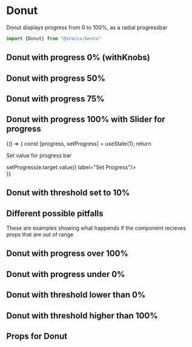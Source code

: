 
<Meta title="Components|DataViz/Donut" component={Donut} decorators={[withKnobs]}/>

# Donut

Donut displays progress from 0 to 100%, as a radial progressbar

```javascript
import {Donut} from "@staccx/bento"
```

## Donut with progress 0% (withKnobs)

<Preview>
  <Story name="0%">
   <Donut progress={number("Donut",0.0,"Donut")}/>
  </Story>
</Preview>

   
## Donut with progress 50%
<Preview>
  <Story name="50%">
   <Donut progress={0.5}/>
  </Story>
</Preview>

## Donut with progress 75%
<Preview>
  <Story name="75%">
   <Donut progress={0.75}/>
  </Story>
</Preview>


## Donut with progress 100% with Slider for progress
<Preview>
  <Story name="100%">
   {() => {
       const [progress, setProgress] = useState(1);
       return <div>
       <p>Set value for progress bar</p>
       <Slider min={0} name={"progress"} max={1} step={0.01} value={1} onChange={e => setProgress(e.target.value)} label="Set Progress"/>
       <Donut progress={progress}  />
       </div>
      }}
  </Story>
</Preview>

## Donut with threshold set to 10%
<Preview>
    <Story name="Threshold low">
       <Donut progress={0.2} warningThreshold={0.1}/>
     </Story>
</Preview>




## Different possible pitfalls 
These are examples showing what happends if the component recieves props that are
out of range

## Donut with progress over 100%

<Preview>
  <Story name="110%">
   <Donut progress={1.1}/>
  </Story>
</Preview>


## Donut with progress under 0%

<Preview>
  <Story name="-10%">
   <Donut progress={-0.1}/>
  </Story>
</Preview>



## Donut with threshold lower than 0%
<Preview>
    <Story name="Threshold under 0%">
       <Donut progress={0.2} warningThreshold={-0.1}/>
     </Story>
</Preview>


## Donut with threshold higher than 100%
<Preview>
    <Story name="Threshold over 100%">
       <Donut progress={1} warningThreshold={1.5}/>
     </Story>
</Preview>           

## Props for Donut

<Props of={Donut} />


